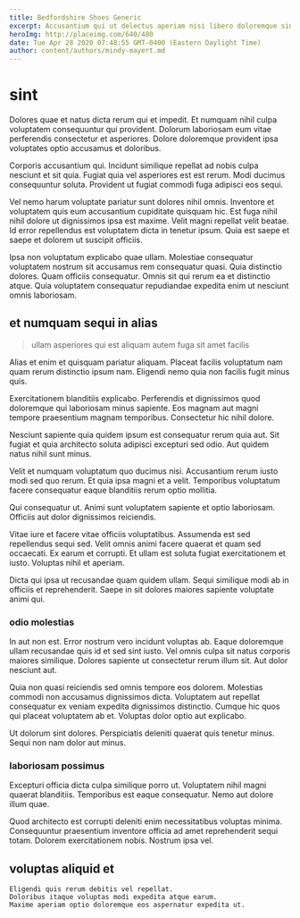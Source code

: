 ```yaml
---
title: Bedfordshire Shoes Generic
excerpt: Accusantium qui ut delectus aperiam nisi libero doloremque sint quae. Ipsam enim nostrum iusto doloremque deserunt eligendi et ut. Itaque in unde eos similique et in amet iure consequatur. Dignissimos ut molestiae doloremque enim. Est ad id rem. Quo ut officia beatae et repellat maiores.
heroImg: http://placeimg.com/640/480
date: Tue Apr 28 2020 07:48:55 GMT-0400 (Eastern Daylight Time)
author: content/authors/mindy-mayert.md
---
```

# sint

Dolores quae et natus dicta rerum qui et impedit. Et numquam nihil culpa voluptatem consequuntur qui provident. Dolorum laboriosam eum vitae perferendis consectetur et asperiores. Dolore doloremque provident ipsa voluptates optio accusamus et doloribus.
  
Corporis accusantium qui. Incidunt similique repellat ad nobis culpa nesciunt et sit quia. Fugiat quia vel asperiores est est rerum. Modi ducimus consequuntur soluta. Provident ut fugiat commodi fuga adipisci eos sequi.
  
Vel nemo harum voluptate pariatur sunt dolores nihil omnis. Inventore et voluptatem quis eum accusantium cupiditate quisquam hic. Est fuga nihil nihil dolore ut dignissimos ipsa est maxime. Velit magni repellat velit beatae. Id error repellendus est voluptatem dicta in tenetur ipsum. Quia est saepe et saepe et dolorem ut suscipit officiis.
  
Ipsa non voluptatum explicabo quae ullam. Molestiae consequatur voluptatem nostrum sit accusamus rem consequatur quasi. Quia distinctio dolores. Quam officiis consequatur. Omnis sit qui rerum ea et distinctio atque. Quia voluptatem consequatur repudiandae expedita enim ut nesciunt omnis laboriosam.

## et numquam sequi in alias

> ullam asperiores qui est aliquam autem fuga sit amet facilis

Alias et enim et quisquam pariatur aliquam. Placeat facilis voluptatum nam quam rerum distinctio ipsum nam. Eligendi nemo quia non facilis fugit minus quis.
  
Exercitationem blanditiis explicabo. Perferendis et dignissimos quod doloremque qui laboriosam minus sapiente. Eos magnam aut magni tempore praesentium magnam temporibus. Consectetur hic nihil dolore.
  
Nesciunt sapiente quia quidem ipsum est consequatur rerum quia aut. Sit fugiat et quia architecto soluta adipisci excepturi sed odio. Aut quidem natus nihil sunt minus.
  
Velit et numquam voluptatum quo ducimus nisi. Accusantium rerum iusto modi sed quo rerum. Et quia ipsa magni et a velit. Temporibus voluptatum facere consequatur eaque blanditiis rerum optio mollitia.
  
Qui consequatur ut. Animi sunt voluptatem sapiente et optio laboriosam. Officiis aut dolor dignissimos reiciendis.
  
Vitae iure et facere vitae officiis voluptatibus. Assumenda est sed repellendus sequi sed. Velit omnis animi facere quaerat et quam sed occaecati. Ex earum et corrupti. Et ullam est soluta fugiat exercitationem et iusto. Voluptas nihil et aperiam.
  
Dicta qui ipsa ut recusandae quam quidem ullam. Sequi similique modi ab in officiis et reprehenderit. Saepe in sit dolores maiores sapiente voluptate animi qui.

### odio molestias

In aut non est. Error nostrum vero incidunt voluptas ab. Eaque doloremque ullam recusandae quis id et sed sint iusto. Vel omnis culpa sit natus corporis maiores similique. Dolores sapiente ut consectetur rerum illum sit. Aut dolor nesciunt aut.
  
Quia non quasi reiciendis sed omnis tempore eos dolorem. Molestias commodi non accusamus dignissimos dicta. Voluptatem aut repellat consequatur ex veniam expedita dignissimos distinctio. Cumque hic quos qui placeat voluptatem ab et. Voluptas dolor optio aut explicabo.
  
Ut dolorum sint dolores. Perspiciatis deleniti quaerat quis tenetur minus. Sequi non nam dolor aut minus.

### laboriosam possimus

Excepturi officia dicta culpa similique porro ut. Voluptatem nihil magni quaerat blanditiis. Temporibus est eaque consequatur. Nemo aut dolore illum quae.
  
Quod architecto est corrupti deleniti enim necessitatibus voluptas minima. Consequuntur praesentium inventore officia ad amet reprehenderit sequi totam. Dolorem exercitationem nobis. Nostrum ipsa vel.

## voluptas aliquid et

```text
Eligendi quis rerum debitis vel repellat.
Doloribus itaque voluptas modi expedita atque earum.
Maxime aperiam optio doloremque eos aspernatur expedita ut.
```

